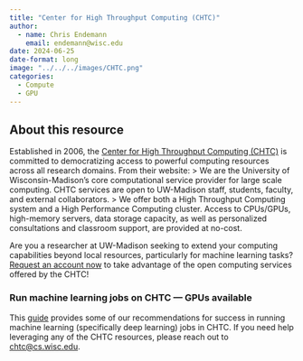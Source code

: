```yaml
---
title: "Center for High Throughput Computing (CHTC)"
author: 
  - name: Chris Endemann
    email: endemann@wisc.edu
date: 2024-06-25
date-format: long
image: "../../../images/CHTC.png"
categories:
  - Compute
  - GPU
---
```


## About this resource
Established in 2006, the [Center for High Throughput Computing (CHTC)](https://chtc.cs.wisc.edu/) is committed to democratizing access to powerful computing resources across all research domains. From their website:
> We are the University of Wisconsin-Madison's core computational service provider for large scale computing. CHTC services are open to UW-Madison staff, students, faculty, and external collaborators.
> We offer both a High Throughput Computing system and a High Performance Computing cluster. Access to CPUs/GPUs, high-memory servers, data storage capacity, as well as personalized consultations and classroom support, are provided at no-cost.

Are you a researcher at UW-Madison seeking to extend your computing capabilities beyond local resources, particularly for machine learning tasks?  [Request an account now](https://chtc.cs.wisc.edu/uw-research-computing/form.html) to take advantage of the open computing services offered by the CHTC! 

### Run machine learning jobs on CHTC — GPUs available
This [guide](https://chtc.cs.wisc.edu/uw-research-computing/machine-learning-htc) provides some of our recommendations for success in running machine learning (specifically deep learning) jobs in CHTC. If you need help leveraging any of the CHTC resources, please reach out to [chtc@cs.wisc.edu](chtc@cs.wisc.edu).
